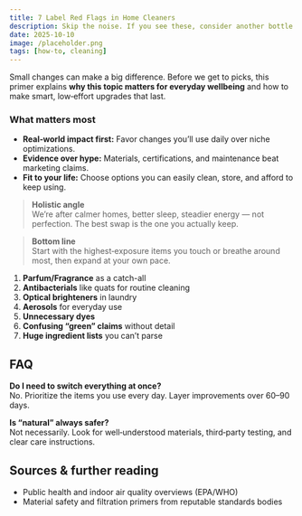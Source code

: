 ```yaml
---
title: 7 Label Red Flags in Home Cleaners
description: Skip the noise. If you see these, consider another bottle.
date: 2025-10-10
image: /placeholder.png
tags: [how-to, cleaning]
---
```

Small changes can make a big difference. Before we get to picks, this primer explains **why this topic matters for everyday wellbeing** and how to make smart, low‑effort upgrades that last.

### What matters most
- **Real‑world impact first:** Favor changes you’ll use daily over niche optimizations.
- **Evidence over hype:** Materials, certifications, and maintenance beat marketing claims.
- **Fit to your life:** Choose options you can easily clean, store, and afford to keep using.

> **Holistic angle**  
> We’re after calmer homes, better sleep, steadier energy — not perfection. The best swap is the one you actually keep.

> **Bottom line**  
> Start with the highest‑exposure items you touch or breathe around most, then expand at your own pace.

1. **Parfum/Fragrance** as a catch-all  
2. **Antibacterials** like quats for routine cleaning  
3. **Optical brighteners** in laundry  
4. **Aerosols** for everyday use  
5. **Unnecessary dyes**  
6. **Confusing “green” claims** without detail  
7. **Huge ingredient lists** you can’t parse

## FAQ
**Do I need to switch everything at once?**  
No. Prioritize the items you use every day. Layer improvements over 60–90 days.

**Is “natural” always safer?**  
Not necessarily. Look for well‑understood materials, third‑party testing, and clear care instructions.

## Sources & further reading
- Public health and indoor air quality overviews (EPA/WHO)
- Material safety and filtration primers from reputable standards bodies
